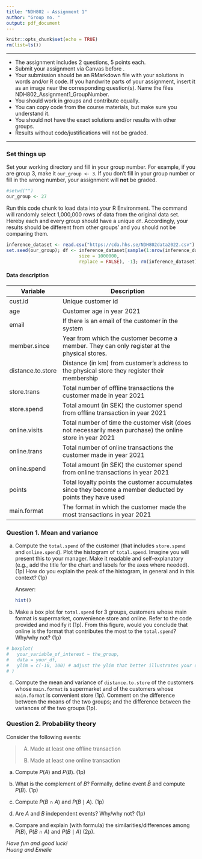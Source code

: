 ```yaml
---
title: "NDH802 - Assignment 1"
author: "Group no. "
output: pdf_document
---
```


```r
knitr::opts_chunk$set(echo = TRUE)
rm(list=ls())
```

------------------------------------------------------------------------

-   The assignment includes 2 questions, 5 points each.
-   Submit your assignment via Canvas before .
-   Your submission should be an RMarkdown file with your solutions in words and/or R code. If you handwrite parts of your assignment, insert it as an image near the corresponding question(s). Name the files NDH802_Assignment1_GroupNumber.
-   You should work in groups and contribute equally.
-   You can copy code from the course materials, but make sure you understand it.
-   You should not have the exact solutions and/or results with other groups.
-   Results without code/justifications will not be graded.

------------------------------------------------------------------------

### Set things up

Set your working directory and fill in your group number. For example, if you are group 3, make it `our_group <- 3`. If you don't fill in your group number or fill in the wrong number, your assignment will **not** be graded.

```r
#setwd("")
our_group <- 27
```

Run this code chunk to load data into your R Environment. The command will randomly select 1,000,000 rows of data from the original data set. Hereby each and every group should have a unique `df`. Accordingly, your results should be different from other groups' and you should not be comparing them.

```r
inference_dataset <- read.csv("https://cda.hhs.se/NDH802data2022.csv")
set.seed(our_group); df <- inference_dataset[sample(1:nrow(inference_dataset),
                           size = 1000000,
                           replace = FALSE), -1]; rm(inference_dataset)
```

#### Data description

| Variable          | Description                                                                                                |
|---------------|--------------------------------------------------------|
| cust.id           | Unique customer id                                                                                         |
| age               | Customer age in year 2021                                                                                  |
| email             | If there is an email of the customer in the system                                                         |
| member.since      | Year from which the customer become a member. They can only register at the physical stores.               |
| distance.to.store | Distance (in km) from customer's address to the physical store they register their membership              |
| store.trans       | Total number of offline transactions the customer made in year 2021                                        |
| store.spend       | Total amount (in SEK) the customer spend from offline transaction in year 2021                             |
| online.visits     | Total number of time the customer visit (does not necessarily mean purchase) the online store in year 2021 |
| online.trans      | Total number of online transactions the customer made in year 2021                                         |
| online.spend      | Total amount (in SEK) the customer spend from online transactions in year 2021                             |
| points            | Total loyalty points the customer accumulates since they become a member deducted by points they have used |
| main.format       | The format in which the customer made the most transactions in year 2021                                   |

\newpage

### Question 1. Mean and variance

(a) Compute the `total.spend` of the customer (that includes `store.spend` and `online.spend`). Plot the histogram of `total.spend`. Imagine you will present this to your manager. Make it readable and self-explanatory (e.g., add the title for the chart and labels for the axes where needed). (1p) How do you explain the peak of the histogram, in general and in this context? (1p)

    Answer:

    ```r
    hist()
    ```

(b) Make a box plot for `total.spend` for 3 groups, customers whose main format is supermarket, convenience store and online. Refer to the code provided and modify it (1p). From this figure, would you conclude that online is the format that contributes the most to the `total.spend`? Why/why not? (1p)

```r
# boxplot(
#   your_variable_of_interest ~ the_group,
#   data = your_df,
#   ylim = c(-10, 100) # adjust the ylim that better illustrates your data
# )
```

(c) Compute the mean and variance of `distance.to.store` of the customers whose `main.format` is supermarket and of the customers whose `main.format` is convenient store (1p). Comment on the difference between the means of the two groups; and the difference between the variances of the two groups (1p).

### Question 2. Probability theory

Consider the following events:

> (A) Made at least one offline transaction
>
> (B) Made at least one online transaction

(a) Compute $P(A)$ and $P(B)$. (1p)

(b) What is the complement of $B$? Formally, define event $\bar{B}$ and compute $P(\bar{B})$. (1p)

(c) Compute $P(B \cap A)$ and $P(B \mid A)$. (1p)

(d) Are $A$ and $B$ independent events? Why/why not? (1p)

(e) Compare and explain (with formula) the similarities/differences among $P(B)$, $P(B \cap A)$ and $P(B \mid A)$ (2p).

\vfill

*Have fun and good luck!*\
*Huong and Emelie*
